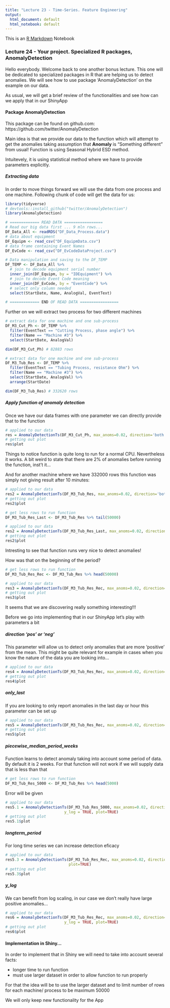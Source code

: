 ```yaml
---
title: "Lecture 23 - Time-Series. Feature Engineering"
output:
  html_document: default
  html_notebook: default
---
```


This is an [R Markdown](http://rmarkdown.rstudio.com) Notebook

### Lecture 24 - Your project. Specialized R packages, AnomalyDetection

Hello everybody. Welcome back to one another bonus lecture. This one will be dedicated to specialized packages in R that are helping us to detect anomalies. We will see how to use package 'AnomalyDetection' on the example on our data.

As usual, we will get a brief review of the functionalities and see how can we apply that in our ShinyApp

#### Package AnomalyDetection

This package can be found on github.com: https://github.com/twitter/AnomalyDetection

Main idea is that we provide our data to the function which will attempt to get the anomalies taking assumption that **Anomaly** is "Something different" from usual! Function is using Seasonal Hybrid ESD method.

Intuitevely, it is using statistical method where we have to provide parameters explicitly. 

##### Extracting data

In order to move things forward we will use the data from one process and one machine. Following chunk of code will get the data for us:

```r
library(tidyverse)
# devtools::install_github("twitter/AnomalyDetection")
library(AnomalyDetection)

# ============= READ DATA =================
# Read our big data first ... 9 mln rows...
DF_Data_All <- readRDS("DF_Data_Process.data")
# data about equipment
DF_Equipm <- read_csv("DF_EquipmData.csv")
# data frame containing Event Names
DF_EvCode <- read_csv("DF_EvCodeDataProject.csv")

# Data manipulation and saving to the DF_TEMP
DF_TEMP <- DF_Data_All %>% 
  # join to decode equipment serial number
  inner_join(DF_Equipm, by = "IDEquipment") %>% 
  # join to decode Event Code meaning
  inner_join(DF_EvCode, by = "EventCode") %>% 
  # select only column needed
  select(StartDate, Name, AnalogVal, EventText)

# ============= END OF READ DATA =================

```

Further on we will extract two process for two different machines

```r
# extract data for one machine and one sub-process
DF_M3_Cut_Ph <- DF_TEMP %>% 
  filter(EventText == "Cutting Process, phase angle") %>% 
  filter(Name == "Machine #3") %>% 
  select(StartDate, AnalogVal)

dim(DF_M3_Cut_Ph) # 82883 rows

# extract data for one machine and one sub-process
DF_M3_Tub_Res <- DF_TEMP %>% 
  filter(EventText == "Tubing Process, resistance Ohm") %>% 
  filter(Name == "Machine #3") %>% 
  select(StartDate, AnalogVal) %>% 
  arrange(StartDate)

dim(DF_M3_Tub_Res) # 332620 rows

```


##### Apply function of anomaly detection

Once we have our data frames with one parameter we can directly provide that to the function

```r
# applied to our data
res = AnomalyDetectionTs(DF_M3_Cut_Ph, max_anoms=0.02, direction='both', plot=TRUE)
# getting out plot
res$plot
```

Things to notice function is quite long to run for a normal CPU. Nevertheless it works. A bit weird to state that there are 2% of anomalies before running the function, inst't it...

And for another machine where we have 332000 rows this function was simply not giving result after 10 minutes:

```r
# applied to our data
res2 = AnomalyDetectionTs(DF_M3_Tub_Res, max_anoms=0.02, direction='both', plot=TRUE)
# getting out plot
res2$plot
```

```r
# get less rows to run function
DF_M3_Tub_Res_Last <- DF_M3_Tub_Res %>% tail(50000)
```

```r
# applied to our data
res2 = AnomalyDetectionTs(DF_M3_Tub_Res_Last, max_anoms=0.02, direction='both', plot=TRUE)
# getting out plot
res2$plot
```

Intresting to see  that function runs very nice to detect anomalies! 

How was that on the beginning of the period?

```r
# get less rows to run function
DF_M3_Tub_Res_Rec <- DF_M3_Tub_Res %>% head(50000)
```

```r
# applied to our data
res3 = AnomalyDetectionTs(DF_M3_Tub_Res_Rec, max_anoms=0.02, direction='both', plot=TRUE)
# getting out plot
res3$plot
```

It seems that we are discovering really something interesting!!!

Before we go into implementing that in our ShinyApp let's play with parameters a bit

##### direction 'pos' or 'neg'

This parameter will allow us to detect only anomalies that are more 'positive' from the mean. This might be quite relevant for example in cases when you know the nature of the data you are looking into...

```r
# applied to our data
res4 = AnomalyDetectionTs(DF_M3_Tub_Res_Rec, max_anoms=0.02, direction='pos', plot=TRUE)
# getting out plot
res4$plot
```

##### only_last

If you are looking to only report anomalies in the last day or hour this parameter can be set up

```r
# applied to our data
res5 = AnomalyDetectionTs(DF_M3_Tub_Res_Rec, max_anoms=0.02, direction='pos', only_last = 'day', plot=TRUE)
# getting out plot
res5$plot
```

##### piecewise_median_period_weeks

Function learns to detect anomaly taking into account some period of data. By default it is 2 weeks. For that function will not work if we will supply data that is less than that

```r
# get less rows to run function
DF_M3_Tub_Res_5000 <- DF_M3_Tub_Res %>% head(5000)
```

Error will be given

```r
# applied to our data
res5.1 = AnomalyDetectionTs(DF_M3_Tub_Res_5000, max_anoms=0.02, direction='pos', 
                          y_log = TRUE, plot=TRUE)
# getting out plot
res5.1$plot
```

##### longterm_period

For long time series we can increase detection eficacy

```r
# applied to our data
res5.3 = AnomalyDetectionTs(DF_M3_Tub_Res_Rec, max_anoms=0.02, direction='pos',longterm = T, 
                            plot=TRUE)
# getting out plot
res5.3$plot
```


##### y_log

We can benefit from log scaling, in our case we don't really have large positive anomalies...

```r
# applied to our data
res6 = AnomalyDetectionTs(DF_M3_Tub_Res_Rec, max_anoms=0.02, direction='pos', 
                          y_log = TRUE, plot=TRUE)
# getting out plot
res6$plot
```

#### Implementation in Shiny...

In order to implement that in Shiny we will need to take into account several facts:

* longer time to run function
* must use larger dataset in order to allow function to run properly

For that the idea will be to use the larger dataset and to limit number of rows for each machine/ process to be maximum 50000

We will only keep new functionality for the App
